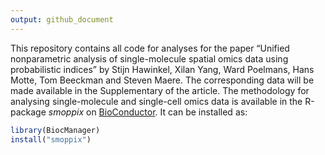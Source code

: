 ```yaml
---
output: github_document
---
```


This repository contains all code for analyses for the paper "Unified nonparametric analysis of single-molecule spatial omics data using probabilistic indices" by Stijn Hawinkel, Xilan Yang, Ward Poelmans, Hans Motte, Tom Beeckman and Steven Maere. The corresponding data will be made available in the Supplementary of the article. The methodology for analysing single-molecule and single-cell omics data is available in the R-package _smoppix_ on [BioConductor](https://master.bioconductor.org/packages/smoppix/). It can be installed as:

```r
library(BiocManager)
install("smoppix")
```

